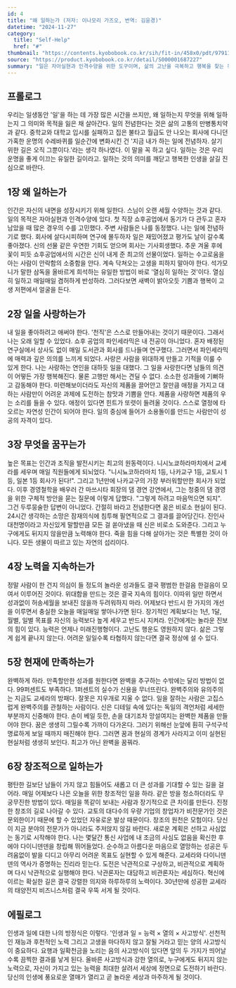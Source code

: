 ```yaml
---
id: 4
title: "왜 일하는가 (저자: 이나모리 가즈오, 번역: 김윤경)"
datetime: "2024-11-27"
category:
  title: "Self-Help"
  href: "#"
thumbnail: "https://contents.kyobobook.co.kr/sih/fit-in/458x0/pdt/9791130637037.jpg"
source: "https://product.kyobobook.co.kr/detail/S000001687227"
summary: "일은 자아실현과 인격수양을 위한 도구이며, 삶의 고난을 극복하고 행복을 찾는 유일한 길이다. 사랑과 열정을 가지고 일에 전념하고 창조적이고 완벽을 추구하는 태도는 행복과 성공으로 이어진다. 올바른 사고방식과 지속적인 노력은 당신의 인생과 일을 풍요롭고 놀랍게 만든다."
---
```


## 프롤로그
우리는 일생동안 '일'을 하는 데 가장 많은 시간을 쓰지만, 왜 일하는지 무엇을 위해 일하는지 그 의미와 목적을 잃은 채 살아간다. 일의 전념한다는 것은 삶의 고통의 만병통치약과 같다. 중학교와 대학교 입시를 실패하고 집은 불타고 월급도 안 나오는 회사에 다니던 가혹한 운명의 수레바퀴를 일순간에 변화시킨 건 '지금 내가 하는 일에 전념하자. 살기 위한 길은 오직 그뿐이다.'라는 생각 하나였다. 이 말을 꼭 하고 싶다. 일하는 것은 우리 운명을 좋게 이끄는 유일한 길이라고. 일하는 것의 의미를 깨닫고 행복한 인생을 살길 진심으로 바란다.

## 1장 왜 일하는가
인간은 자신의 내면을 성장시키기 위해 일한다. 스님이 오랜 세월 수양하는 것과 같다. 일의 목적은 자아실현과 인격수양에 있다. 첫 직장 쇼후공업에서 동기가 다 관두고 혼자 남았을 때 많은 경우의 수를 고민했다. 주변 사람들은 나를 동정했다. 나는 일에 전념하기로 했다. 회사에 살다시피하며 연구에 몰두하자 일은 재밌어졌고 평가도 날이 갈수록 좋아졌다. 신의 선물 같은 우연한 기회도 얻으며 회사는 기사회생했다. 추운 겨울 후에 꽃이 피듯 쇼후공업에서의 시간은 신이 내게 준 최고의 선물이었다. 일하는 수고로움을 아는 사람이 안락함의 소중함을 안다. 계속 닥쳐오는 고생을 피하지 말아야 한다. 석가모니가 말한 삼독을 올바르게 희석하는 유일한 방법이 바로 '열심히 일하는 것'이다. 열심히 일하고 매일매일 겸허하게 반성하라. 그러다보면 새벽이 밝아오듯 기쁨과 행복이 고생 저편에서 얼굴을 든다.

## 2장 일을 사랑하는가
내 일을 좋아하려고 애써야 한다. '천직'은 스스로 만들어내는 것이기 때문이다. 그래서 나는 오래 일할 수 있었다. 쇼후 공업의 파인세라믹은 내 전공이 아니었다. 혼자 배정된 연구실에서 상사도 없이 매일 도서관과 회사를 드나들며 연구했다. 그러면서 파인세라믹에 매력과 깊은 의의를 느끼게 되었다. 사랑은 사람을 위대하게 만들고 기적을 이룰 수 있게 한다. 나는 사랑하는 연인을 대하듯 일을 대했다. 그 일을 사랑한다면 남들의 의견이 어떻든 가장 행복해진다. 물론 고행만 해서는 견딜 수 없다. 소소한 성과들에 기뻐하고 감동해야 한다. 미련해보이더라도 자신의 제품을 끌어안고 잘만큼 애정을 가지고 대하는 사람만이 어려운 과제에 도전하는 참맛과 기쁨을 안다. 제품을 사랑하면 제품의 우는 소리를 들을 수 있다. 애정이 있다면 힌트가 또렷이 들려올 것이다. 스스로 열정에 타오르는 자연성 인간이 되어야 한다. 일의 중심에 들어가 소용돌이를 만드는 사람만이 성공의 자격이 있다.

## 3장 무엇을 꿈꾸는가
높은 목표는 인간과 조직을 발전시키는 최고의 원동력이다. 니시노쿄하라마치에서 교세라를 세우며 매일 직원들에게 되뇌었다. "니시뇨코하라마치 1등, 나카교구 1등, 교토시 1등, 일본 1등 회사가 된다!". 그리고 1년만에 나카교구의 가장 부러워할만한 회사가 되었다. 이후 경영철학을 배우러 간 마쓰시타 회장의 댐 경연 강연에서, 그는 청중의 댐 경영을 위한 구체적 방안을 묻는 질문에 이렇게 답했다. "그렇게 하려고 마음먹으면 되지". 그건 두루뭉술한 답변이 아니었다. 간절히 바라고 전념한다면 꿈은 비로소 현실이 된다. 24시간 생각하는 소망은 잠재의식에 침투해 필연적으로 그 결과를 끌어당긴다. 진인사대천명이라고 자신있게 말할만큼 모든 걸 쏟아냈을 때 신은 비로소 도와준다. 그리고 누구에게도 뒤지지 않을만큼 노력해야 한다. 죽을 힘을 다해 살아가는 것은 특별한 것이 아니다. 모든 생물이 따르고 있는 자연의 섭리이다.

## 4장 노력을 지속하는가
정말 사람이 한 건지 의심이 들 정도의 놀라운 성과들도 결국 평범한 한걸음 한걸음이 모여서 이루어진 것이다. 위대함을 만드는 것은 결국 지속의 힘이다. 이따위 일만 하면서 성과없이 허송세월을 보내진 않을까 두려워하지 마라. 어제보다 반드시 한 가지의 개선을 이루면서 충실한 오늘을 매일매일 쌓아나가면 된다. 장기적인 계획보다는 1년, 1달, 월별, 일별 목표를 자신의 능력보다 높게 세우고 반드시 지켜라. 인간에게는 놀라운 진보의 힘이 있다. 능력은 언제나 미래진행형이다. 고난도 행운도 영원하지 않다. 삶은 그렇게 쉽게 끝나지 않는다. 어려운 일일수록 타협하지 않는다면 결국 정상에 설 수 있다.

## 5장 현재에 만족하는가
완벽하게 하라. 만족할만한 성과를 원한다면 완벽을 추구하는 수밖에는 달리 방법이 없다. 99퍼센트도 부족하다. 1퍼센트의 실수가 신용을 무너뜨린다. 완벽주의와 유의주의는 지금도 교세라의 방패다. 잘못은 지우개로 지울 수 없다. 일을 잘하는 사람은 고집스럽게 완벽주의를 관철하는 사람이다. 신은 디테일 속에 있다는 독일의 격언처럼 세세한 부분까지 신중해야 한다. 손이 베일 듯한, 손을 대기조차 망설여지는 완벽한 제품을 만들어야 한다. 꿈은 생생히 그릴수록 가까이 다가온다. 그러기 위해선 눈앞에 훤히 구석구석 명료하게 보일 때까지 매진해야 한다. 그러면 꿈과 현실의 경계가 사라지고 이미 실현된 현실처럼 생생히 보인다. 최고가 아닌 완벽을 꿈꿔라.

## 6장 창조적으로 일하는가
평탄한 길보단 남들이 가지 않고 힘들어도 새롭고 더 큰 성과를 기대할 수 있는 길을 걸어라. 매일 어제보다 나은 오늘을 위한 창조적인 일을 하라. 같은 방을 청소하더라도 무궁무진한 방법이 있다. 매일을 똑같이 보내는 사람과 장기적으로 큰 차이를 만든다. 진정한 창조의 길로 나아갈 수 있다. 교토의 대다수의 우량 기업의 창업자가 비전문가인 것은 문외한이기 때문에 할 수 있었던 자유로운 발상 때문이다. 창조의 원천은 모험이다. 당신이 지금 분야의 전문가가 아니라도 주저앉지 않길 바란다. 새로운 계획은 선하고 사심없는 동기로 시작해야 한다. 나는 몇달간 통신 사업에 내 조금의 사심도 없음을 확신한 후에야 다이니덴덴을 창립해 뛰어들었다. 순수하고 아름다운 마음으로 열망하는 성공은 두려움없이 발을 디디고 아무리 어려운 목표도 실현할 수 있게 해준다. 교세라와 다이니덴덴의 역사가 증명하는 진리라 믿는다. 도전은 낙관적으로 구상하고, 비관적으로 계획하며 다시 낙관적으로 실행해야 한다. 낙관론자는 대담하고 비관론자는 세심하다. 혁신에 이르는 확실한 길은 결국 강렬한 의지와 하루하루의 노력이다. 30년만에 성공한 교세라의 태양전지 비즈니스처럼 결국 우뚝 서게 될 것이다.

## 에필로그
인생과 일에 대한 나의 방정식은 이렇다. '인생과 일 = 능력 × 열의 × 사고방식'. 선천적인 재능과 후천적인 노력 그리고 고생을 마다하지 않고 잘될 거라고 믿는 양의 사고방식이 중요하다. 요행과 일확천금을 노리는 음의 사고방식이 있다면 앞의 두 가지가 띄어날수록 끔찍한 결과를 낳게 된다. 올바른 사고방식과 강한 열의로, 누구에게도 뒤지지 않는 노력으로, 자신이 가지고 있는 능력을 최대한 살려서 세상에 정면으로 도전하기 바란다. 당신의 인생에 풍요로운 열매가 열리고 곧 놀라운 세상과 마주하게 될 것이다.